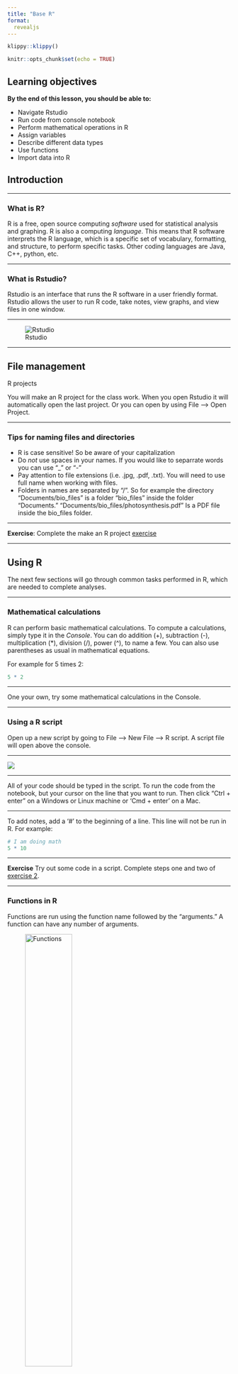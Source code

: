 ```yaml
---
title: "Base R"
format:
  revealjs
---
```


```r
klippy::klippy()
```

```r
knitr::opts_chunk$set(echo = TRUE)
```

## Learning objectives

**By the end of this lesson, you should be able to:**

-   Navigate Rstudio
-   Run code from console notebook
-   Perform mathematical operations in R
-   Assign variables
-   Describe different data types
-   Use functions
-   Import data into R

## Introduction

---

### What is R?

R is a free, open source computing *software* used for statistical analysis and graphing. R is also a computing *language*. This means that R software interprets the R language, which is a specific set of vocabulary, formatting, and structure, to perform specific tasks. Other coding languages are Java, C++, python, etc.

---

### What is Rstudio?

Rstudio is an interface that runs the R software in a user friendly format. Rstudio allows the user to run R code, take notes, view graphs, and view files in one window.

---

![Rstudio](images/Rstudio.png)

---

## File management

R projects

You will make an R project for the class work. When you open Rstudio it will automatically open the last project. Or you can open by using File --\> Open Project.

---

### Tips for naming files and directories

-   R is case sensitive! So be aware of your capitalization
-   Do *not* use spaces in your names. If you would like to separrate words you can use "\_" or "-"
-   Pay attention to file extensions (i.e. .jpg, .pdf, .txt). You will need to use full name when working with files.
-   Folders in names are separated by "/". So for example the directory "Documents/bio_files" is a folder "bio_files" inside the folder "Documents." "Documents/bio_files/photosynthesis.pdf" Is a PDF file inside the bio_files folder.

---

**Exercise**: Complete the make an R project [exercise](#make-an-r-project)

---

## Using R

The next few sections will go through common tasks performed in R, which are needed to complete analyses.

---

### Mathematical calculations

R can perform basic mathematical calculations. To compute a calculations, simply type it in the *Console*. You can do addition (+), subtraction (-), multiplication (\*), division (/), power (\^), to name a few. You can also use parentheses as usual in mathematical equations.

For example for 5 times 2:

```r
5 * 2
```

---

One your own, try some mathematical calculations in the Console.

---

### Using a R script

Open up a new script by going to File --\> New File --\> R script. A script file will open above the console.

---

![](images/R-studio-notebook.png)

---

All of your code should be typed in the script. To run the code from the notebook, but your cursor on the line that you want to run. Then click "Ctrl + enter" on a Windows or Linux machine or 'Cmd + enter' on a Mac.

---

To add notes, add a '\#' to the beginning of a line. This line will not be run in R. For example:

```r
# I am doing math
5 * 10
```

---

**Exercise** Try out some code in a script. Complete steps one and two of [exercise 2](#create-a-script).

---

### Functions in R

Functions are run using the function name followed by the "arguments." A function can have any number of arguments.

![Functions](images/function.png){width="50%"}

---

For example, `log` is a function that will take the natural log of the value given as an argument.

```r
log(1.5)
```

---

The `log` function can also take an addition argument which sets the base that the logarithms are computed. Two arguments are possible with `log`, x (or the value) and base. So to take the base 10 logarithm of the value 1.5, you could do the following:

```r
log(1.5, 10)
```

```r
log(x=1.5, base =10)
```

---

There are many other mathematical function such as sum, max, min, mean, median, sd (standard deviation).

Hint: To get help with a specific function, use '?' followed by the function name

---

**Exercise** Try out a function in your script. Complete step three [exercise 2](#create-a-script).

---

### Assigning variables

In R, you can store information (numbers, tables, text, etc.) in variables. To do this, a variable is assigned a name using the characters `<-`. For example, to assign the letter a the value 1.5, type:

```r
a <- 1.5
```

---

Then, when you run `a`, you can see the value.

```r
a
```

---

You can now treat `a` as 1.5. For example, you can take the log of `a`, which is the same as running `log(1.5)`

```r
log(a)
```

---

### Data types

So far, we have only dealt with single numbers, but R can handle numbers or text. With numbers, you can type them in regularly and R will recognize them as such. Text is put into quotations (""). You can use single(') or double (") in R. Without the quotation mark R will try to find a variable of the same name.

For example, instead of a number, you can store text in a variable:

```r
b <- "hello"
```

---

Then when your run the varable `b`, you get the text as the output.

```r
b
```

---

### Vectors

Data can be stored in different data structures including vectors, data frames, and matrices.

**Vectors** are a one dimensional way to put together data of the *same* type (i.e. all text or all characters). The most common way to create a vectors is by using the `c()` function, which concatenates, or combines, values into a vector.

---

Here, a vector with the numbers 5, 10, 20 are made into a vector named example.vector

```r
example.vector <- c(5, 10, 20)
example.vector
```

---

You can also perform mathematical calculations or functions with vectors. The function is performed on each entry in the vector

```r
example.vector / 5
```

---

Vectors can also store character data.

```r
rainbow_colors <- c('red', 'orange', 'yellow', 'green', 'blue', 'indigo', 'violet')
rainbow_colors
```

---

#### Using Functions

You can also run a function with a vector. For example, the function `sum` takes the sum of all numbers.

```r
sum(example.vector)
```

---

You can also use functions on vectors made with characters. For example, here I will use the function `length` to see how long the character vector `rainbow_colors` is.

```r
length(rainbow_colors)
```

---

#### Subsetting vectors

One useful tool is using subsets to determine what is in a specific place in a vector. This is done using brackets "\[\]".

In the `rainbow_colors` vector, there are 7 elements. If you want to see what is the third element, you would do the following:

```r
rainbow_colors[3]
```

---

If you want to to see what is in the fourth, fifth, and sixth place, you would use the `c()` function again to use more than one number.

```r
rainbow_colors[c(4, 5, 6)]
```

---

Alternatively, in R you can also use `4:6` to go from *4* to *6*. The `:` symbol creates a sequence.

```r
rainbow_colors[4:6]
```

---

### Data frames

**Data frames** are data structures with rows and columns, like a table. Each column is essentially a vector, so must have the same data type (i.e. numbers or characters). However, a data frame can consists of columns with different data types. This is widely used for storing data because you can have a column with the treatment name (text) and then a column of the measurement (number).

---

A data frame might look something like this

```r
treatment <- c('control', 'control', 'control', 'high N', 'high N', 'high N', 'low N', 'low N', 'low N' )
growth <- c(5, 8, 6, 1, 8, 9, 5, 2,3)
df<- data.frame(treatment, growth)
df
```

---

A **matrix** is similar to a data frame except that *all data* in a matrix are the same type (i.e. all characters or all numbers).

---

## Working with data frames

Data frames most common data structure that you will be working with. Here, we will go over some of the basics of data frames.

---

### Creating a data table

For the most part, you will be importing data into R as a data frame from a csv file. However, you can make your own using R functions.

---

One way to make a data frame to do this is using the function `data.frame()` The arguments are what goes into the data frame *columns*. This data frame will have one column of characters and two columns of numbers. You can also use "=" to name the column.

```r
data.frame(nitrogen = c('low', 'med', 'high'), growth = c(30, 22, 45), height = c(5, 10, 15) )
```

---

You should also *save* the data frame assigning (`<-`) to a variable.

```r
class_data <- data.frame(nitrogen = c('low', 'med', 'high'), growth = c(30, 22, 45), height = c(5, 10, 15) )
class_data
```

---

You can also add row or column names or change the existing ones using `rownames` or `colnames`. 

```r
rownames(class_data) 
rownames(class_data) <- c('N5', 'N10', 'N20')
class_data
```

---

### Import data

Often data is much bigger than a 3x3 table and is organized in an excel sheet. The main way that you will be adding data to R is using the `read.csv` function. This function takes the file name in quotes as an argument, file. It also has the argument header. This defaults to TRUE. if you have a header you can leave it. If not header should be FALSE. Otherwise the first row of data will be make into the header.

---

For example, if I have a file "fly_data.csv" in my directory I can load it in an assign it fly as follows:

```r
fly<-read.csv(file = 'fly_data.csv', header = TRUE)
```

---

To check the data, it doesn't always make sense to show the whole data frame, especially if it is very large. I can use the function `head` to only show the first 10 rows.

```r
head(fly)
```

---

**Exercise** Import your data from last class [exercise](#importing-data)

---

### Subsetting

Just like you did with vectors, you can also show specific rows and columns or *subset* data frames. This is again done with brackets. However, in data frames you specify the number row and columns. The first number in brackets is the row, the second is the column. So if you want the third row in the first column you would use \[3, 1\]. For example:

```r
class_data[3, 1]
```

---

Again, you can specify a range using ":"

```r
class_data[1, 2:3]
```

---

If you would like all rows or all columns, you leave the place in brackets empty.

```r
class_data[2, ]
class_data[ , 1]
```

---

In data frames, you can also specify the column using "\$" and the name of the column.

```r
class_data$growth
```

---

### Functions on data frames

When specify just a single column in the last section, you essentially created a vector. You can also use functions on this vector.

For example, you can use `sum` for total growth

```r
sum(class_data$growth)
```

---

Other useful functions are `max` and `min` which show you the maximum and minimum values.

```r
max(class_data$height)
```

---

## Exercises

---


### Make an R project {#make-an-r-project}

We will use an R project for the class work.

1.  To make an R project for the class, go to "File --\> New Project" in Rstudio.
2.  Click on "New Directory." This is creating a new folder on your computer for the R project.

![](images/new-project.png){width="50%"}

3.  Next, you will name the project (remember your tips for naming). You can also specify where the project will be on your computer. For example, I have named by project "BIO231" and put it in my Documents folder.

![](images/project-name.png){width="50%"}

---

### Create a script {#create-a-script}

1.  Open up a new R script and try running some code.
2.  Save the script. This should go in the folder you just created
3.  run the `list.files()` function. This shows you the files that in the computer folder that you are working in. *You should see the script you made in the previous step.* If not, something has gone wrong with your script. Double check where it is saved and that you have your R project open.

---

### Importing data {#importing-data}

1.  Add your csv file of the data you collected in the first class to your R project folder.
2.  Use `read.csv` to import the data. Don't forget to assign it a name!

---

### Yahtzee exercise

In this exercise you will practice the skills that you just learned: creating variables, working with data frames, mathematical operations, and functions. **Your code should be all run in an R script and submitted to Moodle when your are done.**

1.  Play a game of yahtzee!
2.  Make a file with your scores and save as a csv. Do not do any of the math!
3.  Use `read.csv` to import your data
4.  Add row and column names for player names and the score category in R
5.  Calculate the scores using R for the teammates. There are many ways to do this. Just find one that works for you. You can create new vectors or data frames to do this.
6.  Determine the winner! Use a function here.

---

## List of functions used today

-   `log`
-   `c`
-   `sum`
-   `length`
-   `data.frame`
-   `rownames` and `colnames`
-   `read.csv`
-   `head`
-   `sum`
-   `max` and `min`

---

## Resources

-   [R for Data Science](https://r4ds.hadley.nz/workflow-basics)
-   [Data Science in R: A Gentle Introduction](https://bookdown.org/jgscott/DSGI/getting-started-in-r.html)
-   [Rstudio projects](https://support.posit.co/hc/en-us/articles/200526207-Using-RStudio-Projects)
